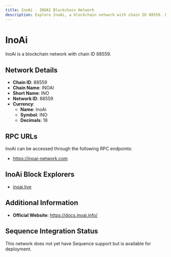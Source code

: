 ```yaml
--- 
title: InoAi - INOAI Blockchain Network
description: Explore InoAi, a blockchain network with chain ID 88559. Learn about its native currency, InoAi, and how to interact with the network.
---
```


# InoAi

InoAi is a blockchain network with chain ID 88559.

## Network Details

- **Chain ID**: 88559
- **Chain Name**: INOAI
- **Short Name**: INO
- **Network ID**: 88559
- **Currency**: 
  - **Name**: InoAi
  - **Symbol**: INO
  - **Decimals**: 18

## RPC URLs

InoAi can be accessed through the following RPC endpoints:

- https://inoai-network.com

## InoAi Block Explorers

- [inoai.live](https://inoai.live)

## Additional Information

- **Official Website**: https://docs.inoai.info/

## Sequence Integration Status

This network does not yet have Sequence support but is available for deployment.
